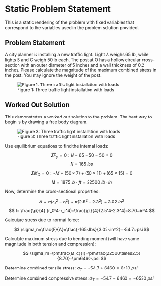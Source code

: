 # Static Problem Statement {.unnumbered}

This is a static rendering of the problem with fixed variables that correspond to the variables used in the problem solution provided.

## Problem Statement

A city planner is installing a new traffic light. Light A weighs 65 lb, while lights B and C weigh 50 lb each. The post at O has a hollow circular cross-section with an outer diameter of 5 inches and a wall thickness of 0.2 inches. Please calculate the magnitude of the maximum combined stress in the post. You may ignore the weight of the post.

![Figure 1: Three traffic light installation with loads](images/stoplights.png){fig-alt="Picture with three distinct traffic lights oriented along the same horizontal beam. Moving from left to right of the image, the first light A is at the end of the beam, the second light B is 4 ft from A, the third light C is 4 ft from light B, and light C is 7 ft from where the horizontal beam meets the vertical post (called post O). The free body diagram includes a downforce force acting on light A with a value of 65 pounds, a downward force acting on light B with a value of 50 points, a downward force acting on light C with a value of 50 pounds, and a reaction Moment M and Force N at the post at O."}

## Worked Out Solution

This demonstrates a worked out solution to the problem. The best way to begin is by drawing a free body diagram.

![Figure 3: Three traffic light installation with loads](images/stoplights.png){fig-alt="Picture with three distinct traffic lights oriented along the same horizontal beam. Moving from left to right of the image, the first light A is at the end of the beam, the second light B is 4 ft from A, the third light C is 4 ft from light B, and light C is 7 ft from where the horizontal beam meets the vertical post (called post O). The free body diagram includes a downforce force acting on light A with a value of 65 pounds, a downward force acting on light B with a value of 50 points, a downward force acting on light C with a value of 50 pounds, and a reaction Moment M and Force N at the post at O."}

Use equilibrium equations to find the internal loads:

$$
\Sigma F_y=0: N-65-50-50=0
$$ $$N=165~lbs
$$

$$
\Sigma M_O=0: -M+(50\times7)+(50\times11)+(65\times15)=0
$$ $$
M=1875~lb\cdot ft=22500~lb\cdot in
$$

Now, determine the cross-sectional properties:

$$
A=\pi(r_0^2-r_i^2)=\pi(2.5^2-2.3^2)=3.02~in^2
$$ $$
I=
\frac{\pi}{4}
(r_0^4-r_i^4)=\frac{\pi}{4}(2.5^4-2.3^4)=8.70~in^4
$$

Calculate stress due to normal force:

$$
\sigma_n=\frac{F}{A}=\frac{-165~lbs}{3.02~in^2}=-54.7~psi
$$

Calculate maximum stress due to bending moment (will have same magnitude in both tension and compression):

$$
\sigma_m=\pm\frac{M_c}{I}=\pm\frac{22500\times2.5}{8.70}=\pm6460~psi
$$

Determine combined tensile stress: $\sigma_T=-54.7+6460=6410~psi$

Determine combined compressive stress: $\sigma_T=-54.7-6460=-6520~psi$

